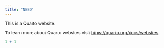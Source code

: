 ```yaml
---
title: "NEED"
---
```


This is a Quarto website.

To learn more about Quarto websites visit <https://quarto.org/docs/websites>.

```r
1 + 1
```
